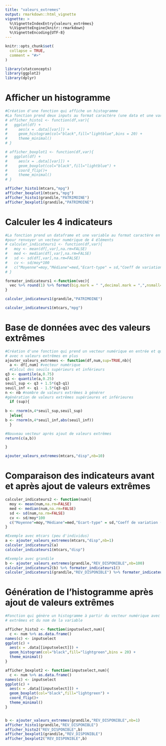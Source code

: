 ```yaml
---
title: "valeurs_extremes"
output: rmarkdown::html_vignette
vignette: >
  %\VignetteIndexEntry{valeurs_extrêmes}
  %\VignetteEngine{knitr::rmarkdown}
  %\VignetteEncoding{UTF-8}
---
```


```r
knitr::opts_chunk$set(
  collapse = TRUE,
  comment = "#>"
)
```

```r
library(statconcepts)
library(ggplot2)
library(dplyr)
```

# Afficher un histogramme

```r

#Création d'une fonction qui affiche un histogramme
#La fonction prend deux inputs au format caractère (une data et une variable) et renvoie un objet ggplot
# afficher_histo1 <- function(df,var){
#   ggplot(df) + 
#     aes(x = .data[[var]]) + 
#     geom_histogram(col="black",fill="lightblue",bins = 20) + 
#     theme_minimal()
# }

# afficher_boxplot1 <- function(df,var){
#   ggplot(df) + 
#     aes(x = .data[[var]]) + 
#     geom_boxplot(col="black",fill="lightblue") + 
#     coord_flip()+ 
#     theme_minimal()
# }

afficher_histo1(mtcars,"mpg")
afficher_boxplot1(mtcars,"mpg")
afficher_histo1(grandile,"PATRIMOINE")
afficher_boxplot1(grandile,"PATRIMOINE")
```

# Calculer les 4 indicateurs

```r
#La fonction prend un dataframe et une variable au format caractère en input
#pour renvoyer un vecteur numérique de 4 éléments
# calculer_indicateurs1 <- function(df,var){
#   moy <- mean(df[,var],na.rm=FALSE)
#   med <- median(df[,var],na.rm=FALSE)
#   sd <- sd(df[,var],na.rm=FALSE)
#   cv <- sd/moy*100
#   c("Moyenne"=moy,"Médiane"=med,"Ecart-type" = sd,"Coeff de variation (en %)"=cv) 
# }

formater_indicateurs1 <-function(vec){
  vec %>% round(1) %>% format(big.mark = " ",decimal.mark = ",",nsmall=1)
} 

calculer_indicateurs1(grandile,"PATRIMOINE")

calculer_indicateurs1(mtcars,"mpg")

```

# Base de données avec des valeurs extrêmes

```r

#Création d'une fonction qui prend un vecteur numérique en entrée et qui renvoie un vecteur numérique
# avec n valeurs extrêmes en plus
ajouter_valeurs_extremes <- function(df,num,sup=TRUE,nb){
  a <- df[,num] #vecteur numérique
  #Calcul des seuils supérieurs et inférieurs
q3 <- quantile(a,0.75)
q1 <- quantile(a,0.25)
seuil_sup <- q3 + 1.5*(q3-q1)
seuil_inf <- q1 - 1.5*(q3-q1)
n <- nb #nombre de valeurs extrêmes à générer
#génération de valeurs extrêmes supérieures et inférieures
  if (sup){
 
b <- rnorm(n,4*seuil_sup,seuil_sup)
  }else{
b <- rnorm(n,4*seuil_inf,abs(seuil_inf))
  }

#Nouveau vecteur après ajout de valeurs extrêmes
return(c(a,b))

}

ajouter_valeurs_extremes(mtcars,"disp",nb=10)
```

# Comparaison des indicateurs avant et après ajout de valeurs extrêmes

```r
calculer_indicateurs2 <- function(num){
  moy <- mean(num,na.rm=FALSE)
  med <- median(num,na.rm=FALSE)
  sd <- sd(num,na.rm=FALSE)
  cv <- sd/moy*100
  c("Moyenne"=moy,"Médiane"=med,"Ecart-type" = sd,"Coeff de variation (en %)"=cv) 
}

#Exemple avec mtcars (peu d'individus)
a <- ajouter_valeurs_extremes(mtcars,"disp",nb=1)
calculer_indicateurs2(a)
calculer_indicateurs1(mtcars,"disp")

#Exemple avec grandile
b <- ajouter_valeurs_extremes(grandile,"REV_DISPONIBLE",nb=100)
calculer_indicateurs2(b) %>% formater_indicateurs1()
calculer_indicateurs1(grandile,"REV_DISPONIBLE") %>% formater_indicateurs1()
```

# Génération de l'histogramme après ajout de valeurs extrêmes

```r

#Fonction qui génère un histogramme à partir du vecteur numérique avec les valeurs
# extrêmes et du nom de la variable

afficher_histo2 <- function(inputselect,num){
  c <- num %>% as.data.frame()
names(c) <- inputselect
ggplot(c) + 
  aes(x = .data[[inputselect]]) + 
  geom_histogram(col="black",fill="lightgreen",bins = 20) +
  theme_minimal()
}

afficher_boxplot2 <- function(inputselect,num){
  c <- num %>% as.data.frame()
names(c) <- inputselect
ggplot(c) + 
  aes(x = .data[[inputselect]]) + 
  geom_boxplot(col="black",fill="lightgreen") +
  coord_flip()+
  theme_minimal()
}


b <- ajouter_valeurs_extremes(grandile,"REV_DISPONIBLE",nb=1)
afficher_histo1(grandile,"REV_DISPONIBLE")
afficher_histo2("REV_DISPONIBLE",b)
afficher_boxplot1(grandile,"REV_DISPONIBLE")
afficher_boxplot2("REV_DISPONIBLE",b)

```

